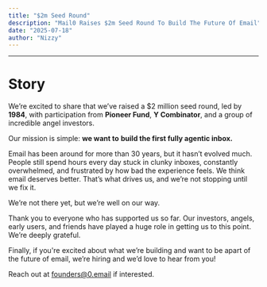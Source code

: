 ```yaml
---
title: "$2m Seed Round"
description: "Mail0 Raises $2m Seed Round To Build The Future Of Email"
date: "2025-07-18"
author: "Nizzy"
---
```

______
# Story

We’re excited to share that we’ve raised a $2 million seed round, led by **1984**, with participation from **Pioneer Fund**, **Y Combinator**, and a group of incredible angel investors.

Our mission is simple: **we want to** **build the first fully agentic inbox.** 

Email has been around for more than 30 years, but it hasn’t evolved much. People still spend hours every day stuck in clunky inboxes, constantly overwhelmed, and frustrated by how bad the experience feels. We think email deserves better. That’s what drives us, and we’re not stopping until we fix it.

We’re not there yet, but we’re well on our way.

Thank you to everyone who has supported us so far. Our investors, angels, early users, and friends have played a huge role in getting us to this point. We’re deeply grateful.

Finally, if you're excited about what we’re building and want to be apart of the future of email, we’re hiring and we’d love to hear from you!

Reach out at [founders@0.email](mailto:founders@0.email) if interested.
